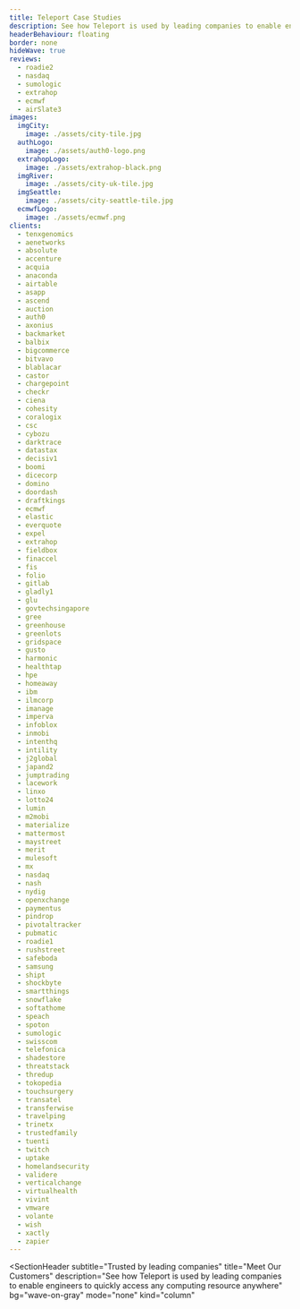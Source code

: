 ```yaml
---
title: Teleport Case Studies
description: See how Teleport is used by leading companies to enable engineers to quickly access any computing resource anywhere
headerBehaviour: floating
border: none
hideWave: true
reviews:
  - roadie2
  - nasdaq
  - sumologic
  - extrahop
  - ecmwf
  - airSlate3
images:
  imgCity:
    image: ./assets/city-tile.jpg
  authLogo:
    image: ./assets/auth0-logo.png
  extrahopLogo:
    image: ./assets/extrahop-black.png
  imgRiver:
    image: ./assets/city-uk-tile.jpg
  imgSeattle:
    image: ./assets/city-seattle-tile.jpg
  ecmwfLogo:
    image: ./assets/ecmwf.png
clients:
  - tenxgenomics
  - aenetworks
  - absolute
  - accenture
  - acquia
  - anaconda
  - airtable
  - asapp
  - ascend
  - auction
  - auth0
  - axonius
  - backmarket
  - balbix
  - bigcommerce
  - bitvavo
  - blablacar
  - castor
  - chargepoint
  - checkr
  - ciena
  - cohesity
  - coralogix
  - csc
  - cybozu
  - darktrace
  - datastax
  - decisiv1
  - boomi
  - dicecorp
  - domino
  - doordash
  - draftkings
  - ecmwf
  - elastic
  - everquote
  - expel
  - extrahop
  - fieldbox
  - finaccel
  - fis
  - folio
  - gitlab
  - gladly1
  - glu
  - govtechsingapore
  - gree
  - greenhouse
  - greenlots
  - gridspace
  - gusto
  - harmonic
  - healthtap
  - hpe
  - homeaway
  - ibm
  - ilmcorp
  - imanage
  - imperva
  - infoblox
  - inmobi
  - intenthq
  - intility
  - j2global
  - japand2
  - jumptrading
  - lacework
  - linxo
  - lotto24
  - lumin
  - m2mobi
  - materialize
  - mattermost
  - maystreet
  - merit
  - mulesoft
  - mx
  - nasdaq
  - nash
  - nydig
  - openxchange
  - paymentus
  - pindrop
  - pivotaltracker
  - pubmatic
  - roadie1
  - rushstreet
  - safeboda
  - samsung
  - shipt
  - shockbyte
  - smartthings
  - snowflake
  - softathome
  - speach
  - spoton
  - sumologic
  - swisscom
  - telefonica
  - shadestore
  - threatstack
  - thredup
  - tokopedia
  - touchsurgery
  - transatel
  - transferwise
  - travelping
  - trinetx
  - trustedfamily
  - tuenti
  - twitch
  - uptake
  - homelandsecurity
  - validere
  - verticalchange
  - virtualhealth
  - vivint
  - vmware
  - volante
  - wish
  - xactly
  - zapier
---
```



<SectionHeader
  subtitle="Trusted by leading companies"
  title="Meet Our Customers"
  description="See how Teleport is used by leading companies to enable engineers to quickly access any computing resource anywhere"
  bg="wave-on-gray"
  mode="none"
  kind="column"
>
  <StatsContainer>
    <StatsContainer.Card title="3/5" description="top crypto exchanges" />
    <StatsContainer.Card title="$5T" description="trillion in market cap" />
    <StatsContainer.Card title="3" description="of 2020's largest IPOs" />
    <StatsContainer.Card title="2" description="mobile gaming giants" />
  </StatsContainer>
</SectionHeader>
<Flex justifyContent="center" width="100%" as="section">
  <Flex flexDirection="column" width="100%" maxWidth={1440}>
    <BaitCard
      img={meta.images.imgCity.image}
      imgBG="#7b8fc7"
      logo={meta.images.authLogo.image}
      link="/case-study/auth0/"
      textLink="Read the Case Study"
      description="Teleport provided a secure, transparent and easy way for Auth0 to access customer environments and achieve SSH Requirements and PCI Compliance"
    />
    <BaitCard
      img={meta.images.imgSeattle.image}
      imgBG="#7da6d3"
      logo={meta.images.ecmwfLogo.image}
      link="/case-study/ecmwf/"
      textLink="Read the Case Study"
      description="How third parties securely access supercomputing clusters"
      side="right"
    />
    <BaitCard
      img={meta.images.imgRiver.image}
      imgBG="#a5d3ea"
      logo={meta.images.extrahopLogo.image}
      link="/case-study/extrahop/"
      textLink="Read the Case Study"
      description="How a Cybersecurity Company Does Cybersecurity"
    />
  </Flex>
</Flex>
<Feedback reviews={meta.reviews} bg="page-bg" />
<ClientsList clients={meta.clients} needLink allClients />
